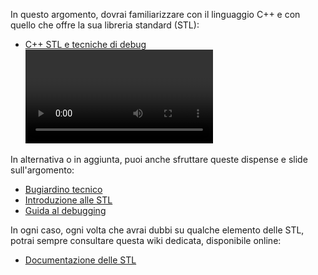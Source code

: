 
In questo argomento, dovrai familiarizzare con il linguaggio C++ e con quello che offre la sua libreria standard (STL):

- [C++ STL e tecniche di debug](https://youtu.be/tfpESGWEShQ) <Video /> di Dario Ostuni (stage PO 2022)

In alternativa o in aggiunta, puoi anche sfruttare queste dispense e slide sull'argomento:

- [Bugiardino tecnico](https://wiki.olinfo.it/2021/bugiardino_tecnico.pdf) <BookText />
- [Introduzione alle STL](https://wiki.olinfo.it/2022/stl.pdf) <BookText />
- [Guida al debugging](https://wiki.olinfo.it/2021/guida_al_debugging.pdf) <BookText />

In ogni caso, ogni volta che avrai dubbi su qualche elemento delle STL, potrai sempre consultare questa wiki dedicata, disponibile online:

- [Documentazione delle STL](https://en.cppreference.com/) <Globe />
